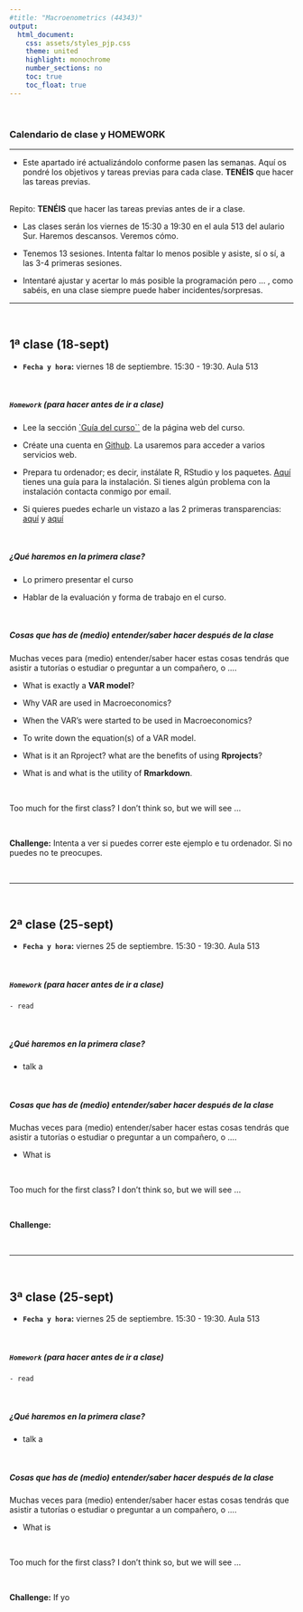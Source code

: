 ```yaml
---
#title: "Macroenometrics (44343)"
output:
  html_document:
    css: assets/styles_pjp.css
    theme: united
    highlight: monochrome 
    number_sections: no
    toc: true
    toc_float: true
---
```


<br>

### Calendario de clase y **HOMEWORK**

-------------------

- Este apartado iré actualizándolo conforme pasen las semanas. Aquí os pondré los objetivos y tareas previas para cada clase. **TENÉIS** que hacer las tareas previas.

<div class = "blue">
<br> Repito: **TENÉIS** que hacer las tareas previas antes de ir a clase.  <br>
</div>



- Las clases serán los viernes de 15:30 a 19:30 en el aula 513 del aulario Sur. Haremos descansos. Veremos cómo.

- Tenemos 13 sesiones. Intenta faltar lo menos posible y asiste, sí o sí, a las 3-4 primeras sesiones.

- Intentaré ajustar y acertar lo más posible la programación pero ... , como sabéis, en una clase siempre puede haber incidentes/sorpresas.


-----------------------

<br>

## 1ª clase (18-sept)

- **`Fecha y hora`:** viernes 18 de septiembre. 15:30 - 19:30. Aula 513

<br>

##### **`Homework`** (para hacer antes de ir a clase) 

- Lee la sección [`Guía del curso``](https://perezp44.github.io/intro-ds-20-21-web/01-guia-del-curso.html) de la página web del curso.
  
- Créate una cuenta en [Github](https://github.com/){target="_blank"}. La usaremos para acceder a varios servicios web.

- Prepara tu ordenador; es decir, instálate R, RStudio y los paquetes. [Aquí]() tienes una guía para la instalación. Si tienes algún problema con la instalación contacta conmigo por email.

- Si quieres puedes echarle un vistazo a las 2 primeras transparencias: [aquí]() y [aquí]()
    

<br>

##### ¿Qué haremos en la primera clase?

  - Lo primero presentar el curso 

  - Hablar de la evaluación y forma de trabajo en el curso.
  
  

<br>


##### Cosas que has de (medio) entender/saber hacer después de la clase

Muchas veces para (medio) entender/saber hacer estas cosas tendrás que asistir a tutorías o estudiar o preguntar a un compañero, o .... 


   - What is exactly a **VAR model**?
   
   - Why VAR are used in Macroeconomics?
    
   - When the VAR's were started to be used in Macroeconomics?

   - To write down the equation(s) of a VAR model. 
   
   - What is it an Rproject? what are the benefits of using **Rprojects**?
   
   - What is and what is the utility of **Rmarkdown**.
  

<br>

Too much  for the first class? I don't think so, but we will see ...

<br>

**Challenge:** Intenta a ver si puedes correr este ejemplo e tu ordenador. Si no puedes no te preocupes.

<br>

-----------------------

<br>

## 2ª clase (25-sept)

- **`Fecha y hora`:** viernes 25 de septiembre. 15:30 - 19:30. Aula 513

<br>

##### **`Homework`** (para hacer antes de ir a clase) 

    - read 
    

<br>

##### ¿Qué haremos en la primera clase?

  - talk a

<br>


##### Cosas que has de (medio) entender/saber hacer después de la clase

Muchas veces para (medio) entender/saber hacer estas cosas tendrás que asistir a tutorías o estudiar o preguntar a un compañero, o .... 


   - What is 
   

<br>

Too much  for the first class? I don't think so, but we will see ...

<br>

**Challenge:** 



<br>

-----------------------

<br>

## 3ª clase (25-sept)

- **`Fecha y hora`:** viernes 25 de septiembre. 15:30 - 19:30. Aula 513

<br>

##### **`Homework`** (para hacer antes de ir a clase) 

    - read 
    

<br>

##### ¿Qué haremos en la primera clase?

  - talk a

<br>


##### Cosas que has de (medio) entender/saber hacer después de la clase

Muchas veces para (medio) entender/saber hacer estas cosas tendrás que asistir a tutorías o estudiar o preguntar a un compañero, o .... 


   - What is 
   

<br>

Too much  for the first class? I don't think so, but we will see ...

<br>

**Challenge:** If yo


<br>

